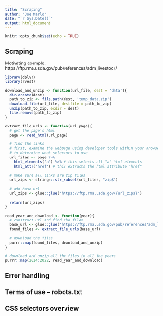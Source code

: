 ```yaml
---
title: "Scraping"
author: "Joe Marlo"
date: "`r Sys.Date()`"
output: html_document
---
```


```r
knitr::opts_chunk$set(echo = TRUE)
```

## Scraping

Motivating example: https://ftp.rma.usda.gov/pub/references/adm_livestock/


```r
library(dplyr)
library(rvest)

download_and_unzip <- function(url_file, dest = 'data'){
  dir.create(dest)
  path_to_zip <- file.path(dest, 'temp_data.zip')
  download.file(url_file, destfile = path_to_zip)
  unzip(path_to_zip, exdir = dest)
  file.remove(path_to_zip)
}

extract_file_urls <- function(url_page){
  # get the page's html
  page <- read_html(url_page)

  # find the links
  # first, examine the webpage using developer tools within your browser
  # to determine what selectors to use
  url_files <- page %>%
    html_elements('a') %>% # this selects all "a" html elements
    html_attr('href') # this extracts the html attribute "href"
  
  # make sure all links are zip files
  url_zips <- stringr::str_subset(url_files, "zip$")
  
  # add base url
  url_zips <- glue::glue('https://ftp.rma.usda.gov/{url_zips}')
  
  return(url_zips)
}

read_year_and_download <- function(year){
  # construct url and find the files
  base_url <- glue::glue('https://ftp.rma.usda.gov/pub/references/adm_livestock/{year}/')
  found_files <- extract_file_urls(base_url)
  
  # download the files
  purrr::map(found_files, download_and_unzip)
}

# download and unzip all the files in all the years
purrr::map(2014:2022, read_year_and_download)
```

## Error handling

## Terms of use -- robots.txt

## CSS selectors overview

